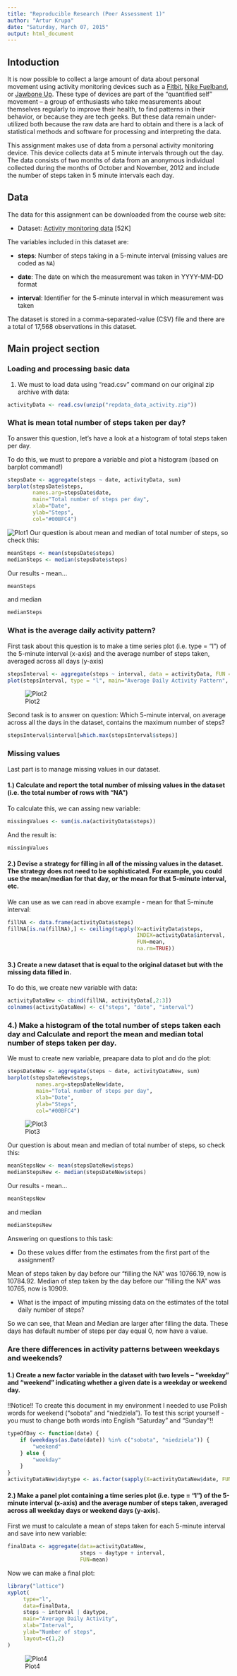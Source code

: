 ```yaml
---
title: "Reproducible Research (Peer Assessment 1)"
author: "Artur Krupa"
date: "Saturday, March 07, 2015"
output: html_document
---
```


## Intoduction

It is now possible to collect a large amount of data about personal
movement using activity monitoring devices such as a
[Fitbit](http://www.fitbit.com), [Nike
Fuelband](http://www.nike.com/us/en_us/c/nikeplus-fuelband), or
[Jawbone Up](https://jawbone.com/up). These type of devices are part of
the "quantified self" movement -- a group of enthusiasts who take
measurements about themselves regularly to improve their health, to
find patterns in their behavior, or because they are tech geeks. But
these data remain under-utilized both because the raw data are hard to
obtain and there is a lack of statistical methods and software for
processing and interpreting the data.

This assignment makes use of data from a personal activity monitoring
device. This device collects data at 5 minute intervals through out the
day. The data consists of two months of data from an anonymous
individual collected during the months of October and November, 2012
and include the number of steps taken in 5 minute intervals each day.

## Data

The data for this assignment can be downloaded from the course web
site:

* Dataset: [Activity monitoring data](https://d396qusza40orc.cloudfront.net/repdata%2Fdata%2Factivity.zip) [52K]

The variables included in this dataset are:

* **steps**: Number of steps taking in a 5-minute interval (missing
    values are coded as `NA`)

* **date**: The date on which the measurement was taken in YYYY-MM-DD
    format

* **interval**: Identifier for the 5-minute interval in which
    measurement was taken

The dataset is stored in a comma-separated-value (CSV) file and there are a total of 17,568 observations in this
dataset.


## Main project section
### Loading and processing basic data
1. We must to load data using "read.csv" command on our original zip archive with data:
```r
activityData <- read.csv(unzip("repdata_data_activity.zip"))
```

### What is mean total number of steps taken per day?

To answer this question, let's have a look at a histogram of total steps taken per day.

To do this, we must to prepare a variable and plot a histogram (based on barplot command!)
```r
stepsDate <- aggregate(steps ~ date, activityData, sum)
barplot(stepsDate$steps,
        names.arg=stepsDate$date,
        main="Total number of steps per day",
        xlab="Date",
        ylab="Steps",
        col="#00BFC4")

```
![Plot1](instructions_fig/plot1.png) 
Our question is about mean and median of total number of steps, so check this:
```r
meanSteps <- mean(stepsDate$steps)
medianSteps <- median(stepsDate$steps)
```
Our results - mean...
```r
meanSteps
```
and median
```r
medianSteps
```

### What is the average daily activity pattern?
First task about this question is to make a time series plot (i.e. type = "l") of the 5-minute interval (x-axis) and the average number of steps taken, averaged across all days (y-axis)
```r
stepsInterval <- aggregate(steps ~ interval, data = activityData, FUN = mean)
plot(stepsInterval, type = "l", main="Average Daily Activity Pattern", xlab="Interval", ylab="Steps", col="#FE0000")
```
![Plot2](instructions_fig/plot2.png) 

Second task is to answer on question: Which 5-minute interval, on average across all the days in the dataset, contains the maximum number of steps?

```r
stepsInterval$interval[which.max(stepsInterval$steps)]
```

### Missing values
Last part is to manage missing values in our dataset.

#### 1.) Calculate and report the total number of missing values in the dataset (i.e. the total number of rows with "NA")

To calculate this, we can assing new variable:
```r
missingValues <- sum(is.na(activityData$steps))
```
And the result is:
```r
missingValues
```

#### 2.) Devise a strategy for filling in all of the missing values in the dataset. The strategy does not need to be sophisticated. For example, you could use the mean/median for that day, or the mean for that 5-minute interval, etc.

We can use as we can read in above example - mean for that 5-minute interval:
```r
fillNA <- data.frame(activityData$steps)
fillNA[is.na(fillNA),] <- ceiling(tapply(X=activityData$steps,
                                         INDEX=activityData$interval,
                                         FUN=mean,
                                         na.rm=TRUE))
```

#### 3.) Create a new dataset that is equal to the original dataset but with the missing data filled in.
To do this, we create new variable with data:
```r
activityDataNew <- cbind(fillNA, activityData[,2:3])
colnames(activityDataNew) <- c("steps", "date", "interval")
```

### 4.) Make a histogram of the total number of steps taken each day and Calculate and report the mean and median total number of steps taken per day.

We must to create new variable, preapare data to plot and do the plot:
```r
stepsDateNew <- aggregate(steps ~ date, activityDataNew, sum)
barplot(stepsDateNew$steps,
         names.arg=stepsDateNew$date,
         main="Total number of steps per day",
         xlab="Date",
         ylab="Steps",
         col="#00BFC4")
```
![Plot3](instructions_fig/plot3.png) 

Our question is about mean and median of total number of steps, so check this:
```r
meanStepsNew <- mean(stepsDateNew$steps)
medianStepsNew <- median(stepsDateNew$steps)
```
Our results - mean...
```r
meanStepsNew
```
and median
```r
medianStepsNew
```

Answering on questions to this task:

* Do these values differ from the estimates from the first part of the assignment?

Mean of steps taken by day before our "filling the NA" was 10766.19, now is 10784.92.
Median of step taken by the day before our "filling the NA" was 10765, now is 10909.

* What is the impact of imputing missing data on the estimates of the total daily number of steps?

So we can see, that Mean and Median are larger after filling the data. These days has default number of steps per day equal 0, now have a value.

### Are there differences in activity patterns between weekdays and weekends?

#### 1.) Create a new factor variable in the dataset with two levels – “weekday” and “weekend” indicating whether a given date is a weekday or weekend day.
!!Notice!!
To create this document in my environment I needed to use Polish words for weekend ("sobota" and "niedziela").
To test this script yourself - you must to change both words into English "Saturday" and "Sunday"!!

```r
typeOfDay <- function(date) {
    if (weekdays(as.Date(date)) %in% c("sobota", "niedziela")) {
        "weekend"
    } else {
        "weekday"
    }
}
activityDataNew$daytype <- as.factor(sapply(X=activityDataNew$date, FUN=typeOfDay))
```

#### 2.) Make a panel plot containing a time series plot (i.e. type = "l") of the 5-minute interval (x-axis) and the average number of steps taken, averaged across all weekday days or weekend days (y-axis).

First we must to calculate a mean of steps taken for each 5-minute interval and save into new variable:
```r
finalData <- aggregate(data=activityDataNew,
                       steps ~ daytype + interval,
                       FUN=mean)
```

Now we can make a final plot:
```r
library("lattice")
xyplot(
     type="l",
     data=finalData,
     steps ~ interval | daytype,
     main="Average Daily Activity",
     xlab="Interval",
     ylab="Number of steps",
     layout=c(1,2)
)
```
![Plot4](instructions_fig/plot4.png) 
